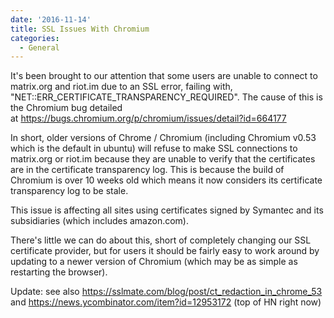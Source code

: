 ```yaml
---
date: '2016-11-14'
title: SSL Issues With Chromium
categories:
  - General
---
```


It's been brought to our attention that some users are unable to connect to matrix.org and riot.im due to an SSL error, failing with, "NET::ERR_CERTIFICATE_TRANSPARENCY_REQUIRED". The cause of this is the Chromium bug detailed at <a href="https://bugs.chromium.org/p/chromium/issues/detail?id=664177">https://bugs.chromium.org/p/chromium/issues/detail?id=664177</a>

In short, older versions of Chrome / Chromium (including Chromium v0.53 which is the default in ubuntu) will refuse to make SSL connections to matrix.org or riot.im because they are unable to verify that the certificates are in the certificate transparency log. This is because the build of Chromium is over 10 weeks old which means it now considers its certificate transparency log to be stale.

This issue is affecting all sites using certificates signed by Symantec and its subsidiaries (which includes amazon.com).

There's little we can do about this, short of completely changing our SSL certificate provider, but for users it should be fairly easy to work around by updating to a newer version of Chromium (which may be as simple as restarting the browser).

Update: see also <a href="https://sslmate.com/blog/post/ct_redaction_in_chrome_53">https://sslmate.com/blog/post/ct_redaction_in_chrome_53</a> and <a href="https://news.ycombinator.com/item?id=12953172">https://news.ycombinator.com/item?id=12953172</a> (top of HN right now)